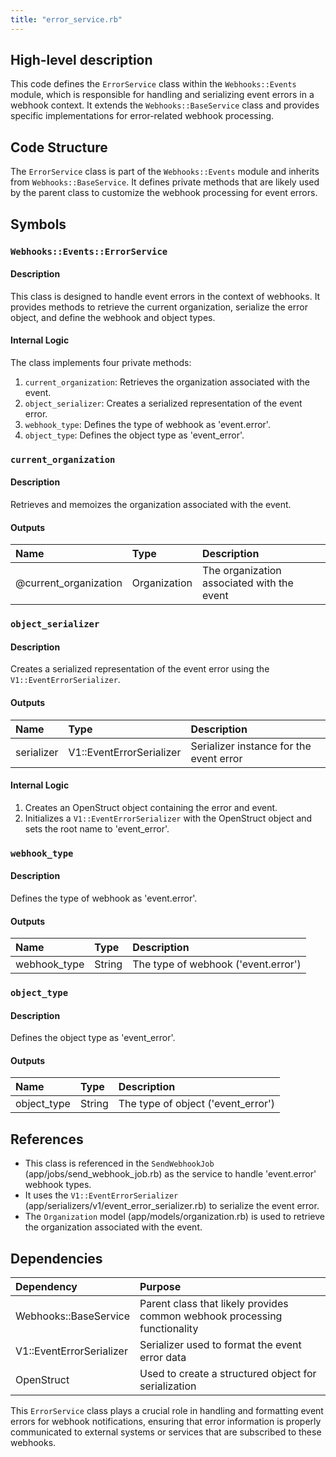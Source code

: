 ```yaml
---
title: "error_service.rb"
---
```


## High-level description
This code defines the `ErrorService` class within the `Webhooks::Events` module, which is responsible for handling and serializing event errors in a webhook context. It extends the `Webhooks::BaseService` class and provides specific implementations for error-related webhook processing.

## Code Structure
The `ErrorService` class is part of the `Webhooks::Events` module and inherits from `Webhooks::BaseService`. It defines private methods that are likely used by the parent class to customize the webhook processing for event errors.

## Symbols

### `Webhooks::Events::ErrorService`
#### Description
This class is designed to handle event errors in the context of webhooks. It provides methods to retrieve the current organization, serialize the error object, and define the webhook and object types.

#### Internal Logic
The class implements four private methods:

1. `current_organization`: Retrieves the organization associated with the event.
2. `object_serializer`: Creates a serialized representation of the event error.
3. `webhook_type`: Defines the type of webhook as 'event.error'.
4. `object_type`: Defines the object type as 'event_error'.

### `current_organization`
#### Description
Retrieves and memoizes the organization associated with the event.

#### Outputs
| Name | Type | Description |
|:-----|:-----|:------------|
| @current_organization | Organization | The organization associated with the event |

### `object_serializer`
#### Description
Creates a serialized representation of the event error using the `V1::EventErrorSerializer`.

#### Outputs
| Name | Type | Description |
|:-----|:-----|:------------|
| serializer | V1::EventErrorSerializer | Serializer instance for the event error |

#### Internal Logic
1. Creates an OpenStruct object containing the error and event.
2. Initializes a `V1::EventErrorSerializer` with the OpenStruct object and sets the root name to 'event_error'.

### `webhook_type`
#### Description
Defines the type of webhook as 'event.error'.

#### Outputs
| Name | Type | Description |
|:-----|:-----|:------------|
| webhook_type | String | The type of webhook ('event.error') |

### `object_type`
#### Description
Defines the object type as 'event_error'.

#### Outputs
| Name | Type | Description |
|:-----|:-----|:------------|
| object_type | String | The type of object ('event_error') |

## References
- This class is referenced in the `SendWebhookJob` (app/jobs/send_webhook_job.rb) as the service to handle 'event.error' webhook types.
- It uses the `V1::EventErrorSerializer` (app/serializers/v1/event_error_serializer.rb) to serialize the event error.
- The `Organization` model (app/models/organization.rb) is used to retrieve the organization associated with the event.

## Dependencies
| Dependency | Purpose |
|:-----------|:--------|
| Webhooks::BaseService | Parent class that likely provides common webhook processing functionality |
| V1::EventErrorSerializer | Serializer used to format the event error data |
| OpenStruct | Used to create a structured object for serialization |

This `ErrorService` class plays a crucial role in handling and formatting event errors for webhook notifications, ensuring that error information is properly communicated to external systems or services that are subscribed to these webhooks.